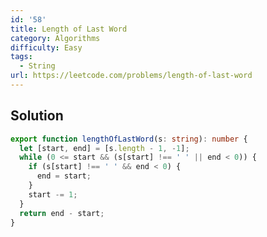 ```yaml
---
id: '58'
title: Length of Last Word
category: Algorithms
difficulty: Easy
tags:
  - String
url: https://leetcode.com/problems/length-of-last-word
---
```


## Solution

```typescript filename="solution.ts" copy
export function lengthOfLastWord(s: string): number {
  let [start, end] = [s.length - 1, -1];
  while (0 <= start && (s[start] !== ' ' || end < 0)) {
    if (s[start] !== ' ' && end < 0) {
      end = start;
    }
    start -= 1;
  }
  return end - start;
}
```
